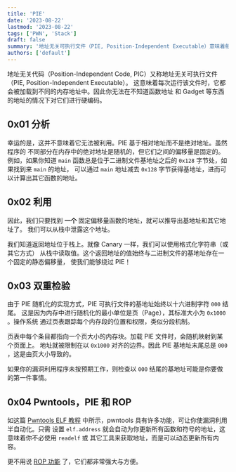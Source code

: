 ```yaml
---
title: 'PIE'
date: '2023-08-22'
lastmod: '2023-08-22'
tags: ['PWN', 'Stack']
draft: false
summary: '地址无关可执行文件（PIE, Position-Independent Executable）意味着每次运行该文件时，它都会被加载到不同的内存地址中。因此你无法在不知道函数地址和 Gadget 等东西的地址的情况下对它们进行硬编码。'
authors: ['default']
---
```


地址无关代码（Position-Independent Code, PIC）又称地址无关可执行文件（PIE, Position-Independent Executable）。
这意味着每次运行该文件时，它都会被加载到不同的内存地址中。因此你无法在不知道函数地址
和 Gadget 等东西的地址的情况下对它们进行硬编码。

## 0x01 分析

幸运的是，这并不意味着它无法被利用。PIE 基于相对地址而不是绝对地址。虽然程序的
不同部分在内存中的绝对地址是随机的，但它们之间的偏移量是固定的。例如，如果你知道
`main` 函数总是位于二进制文件基地址之后的 `0x128` 字节处，如果找到来 `main` 的地址，
可以通过 `main` 地址减去 `0x128` 字节获得基地址，进而可以计算出其它函数的地址。

## 0x02 利用

因此，我们只要找到 **一个** 固定偏移量函数的地址，就可以推导出基地址和其它地址了。
我们可以从栈中泄露这个地址。

我们知道返回地址位于栈上。就像 Canary 一样，我们可以使用格式化字符串（或其它方式）
从栈中读取值。这个返回地址的值始终与二进制文件的基地址存在一个固定的静态偏移量，
使我们能够绕过 PIE！

## 0x03 双重检验

由于 PIE 随机化的实现方式，PIE 可执行文件的基地址始终以十六进制字符 `000` 结尾。
这是因为内存中进行随机化的最小单位是页（Page），其标准大小为 `0x1000` 。操作系统
通过页表跟踪每个内存段的位置和权限，类似分段机制。

页表中每个条目都指向一个页大小的内存块。加载 PIE 文件时，会随机映射到某个页面上。
地址就被限制在以 `0x1000` 对齐的边界。因此 PIE 基地址末尾总是 `000` ，这是由页大小导致的。

如果你的漏洞利用程序未按预期工作，则检查以 `000` 结尾的基地址可能是你要做的第一件事情。

## 0x04 Pwntools，PIE 和 ROP

如这篇 [Pwntools ELF 教程](https://www.cubeyond.net/pwntools-cheetsheet/#0x06-elf) 中所示，pwntools 具有许多功能，可让你使漏洞利用半自动化。只需
设置 `elf.address` 就会自动为你更新所有函数和符号的地址，这意味着你不必使用 `readelf` 或
其它工具来获取地址，而是可以动态更新所有内容。

更不用说 [ROP 功能](https://www.cubeyond.net/pwntools-cheetsheet/#0x07-rop) 了，它们都非常强大与方便。

